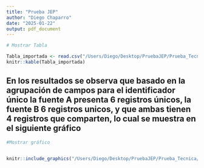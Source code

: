 ```yaml
---
title: "Prueba JEP"
author: "Diego Chaparro"
date: "2025-01-22"
output: pdf_document
---
```


```r
# Mostrar Tabla

Tabla_importada <- read.csv("/Users/Diego/Desktop/PruebaJEP/Prueba_Tecnica/output/tablaresumen.csv")
knitr::kable(Tabla_importada)

```
## En los resultados se observa que basado en la agrupación de campos para el identificador único la fuente A presenta 6 registros únicos, la fuente B 6 registros unicos, y que ambas tienen 4  registros que comparten, lo cual se muestra en el siguiente gráfico 

```r
#Mostrar gráfico


knitr::include_graphics("/Users/Diego/Desktop/PruebaJEP/Prueba_Tecnica/output/graficaresumen.png")





```


